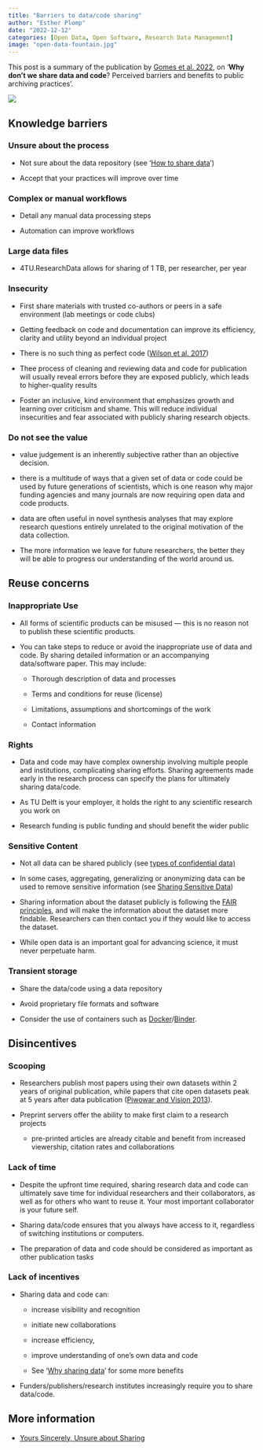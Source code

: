 ```yaml
---
title: "Barriers to data/code sharing"
author: "Esther Plomp"
date: "2022-12-12"
categories: [Open Data, Open Software, Research Data Management]
image: "open-data-fountain.jpg"
---
```


This post is a summary of the publication by [Gomes et al. 2022](https://doi.org/10.1098/rspb.2022.1113), on '**Why don't we share data and code**? Perceived barriers and benefits to public archiving practices'.

[![](images/paste-430D1010.png)](https://doi.org/10.1098/rspb.2022.1113)

## Knowledge barriers

### Unsure about the process

-   Not sure about the data repository (see '[How to share data](https://estherplomp.github.io/TNW-OS-support/posts/data-sharing-how/)')

-   Accept that your practices will improve over time

### Complex or manual workflows

-   Detail any manual data processing steps

-   Automation can improve workflows

### Large data files

-   4TU.ResearchData allows for sharing of 1 TB, per researcher, per year

### Insecurity

-   First share materials with trusted co-authors or peers in a safe environment (lab meetings or code clubs)

-   Getting feedback on code and documentation can improve its efficiency, clarity and utility beyond an individual project

-   There is no such thing as perfect code ([Wilson et al. 2017](http://dx.doi.org/10.1371/journal.pcbi.1005510))

-   Thee process of cleaning and reviewing data and code for publication will usually reveal errors before they are exposed publicly, which leads to higher-quality results

-   Foster an inclusive, kind environment that emphasizes growth and learning over criticism and shame. This will reduce individual insecurities and fear associated with publicly sharing research objects.

### Do not see the value

-   value judgement is an inherently subjective rather than an objective decision.

-   there is a multitude of ways that a given set of data or code could be used by future generations of scientists, which is one reason why major funding agencies and many journals are now requiring open data and code products.

-   data are often useful in novel synthesis analyses that may explore research questions entirely unrelated to the original motivation of the data collection.

-   The more information we leave for future researchers, the better they will be able to progress our understanding of the world around us.

## Reuse concerns

### Inappropriate Use

-   All forms of scientific products can be misused --- this is no reason not to publish these scientific products.

-   You can take steps to reduce or avoid the inappropriate use of data and code. By sharing detailed information or an accompanying data/software paper. This may include:

    -   Thorough description of data and processes

    -   Terms and conditions for reuse (license)

    -   Limitations, assumptions and shortcomings of the work

    -   Contact information

### Rights

-   Data and code may have complex ownership involving multiple people and institutions, complicating sharing efforts. Sharing agreements made early in the research process can specify the plans for ultimately sharing data/code.

-   As TU Delft is your employer, it holds the right to any scientific research you work on

-   Research funding is public funding and should benefit the wider public

### Sensitive Content

-   Not all data can be shared publicly (see [types of confidential data)](https://www.tudelft.nl/en/library/research-data-management/r/manage/confidential-data/other-types-of-confidential-data)

-   In some cases, aggregating, generalizing or anonymizing data can be used to remove sensitive information (see [Sharing Sensitive Data](https://the-turing-way.netlify.app/project-design/sdpm/sharing-sensitive-data.html))

-   Sharing information about the dataset publicly is following the [FAIR principles](https://estherplomp.github.io/TNW-OS-support/posts/FAIR/), and will make the information about the dataset more findable. Researchers can then contact you if they would like to access the dataset.

-   While open data is an important goal for advancing science, it must never perpetuate harm.

### Transient storage

-   Share the data/code using a data repository

-   Avoid proprietary file formats and software

-   Consider the use of containers such as [Docker](https://www.docker.com/resources/what-container/)/[Binder](https://mybinder.readthedocs.io/en/latest/introduction.html#preparing-repositories).

## Disincentives

### Scooping

-   Researchers publish most papers using their own datasets within 2 years of original publication, while papers that cite open datasets peak at 5 years after data publication ([Piwowar and Vision 2013](http://dx.doi.org/10.7717/peerj.175)).

-   Preprint servers offer the ability to make first claim to a research projects

    -   pre-printed articles are already citable and benefit from increased viewership, citation rates and collaborations

### Lack of time

-   Despite the upfront time required, sharing research data and code can ultimately save time for individual researchers and their collaborators, as well as for others who want to reuse it. Your most important collaborator is your future self.

-   Sharing data/code ensures that you always have access to it, regardless of switching institutions or computers.

-   The preparation of data and code should be considered as important as other publication tasks

### Lack of incentives

-   Sharing data and code can:

    -   increase visibility and recognition

    -   initiate new collaborations

    -   increase efficiency,

    -   improve understanding of one's own data and code

    -   See '[Why sharing data](https://estherplomp.github.io/TNW-OS-support/posts/data-sharing-why/)' for some more benefits

-   Funders/publishers/research institutes increasingly require you to share data/code.

## More information

-   [Yours Sincerely, Unsure about Sharing](https://americanethnologist.org/online-content/collections/yours-sincerely-an-uncertain-anthropologist/yours-sincerely-unsure-about-sharing/)
